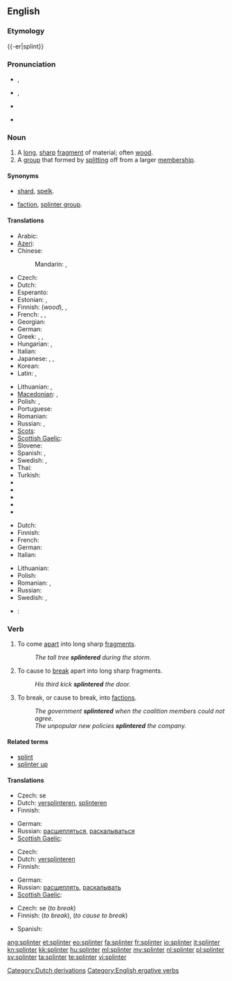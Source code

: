{{was wotd|2009|February|1}}
==English==
{{wikipedia|dab=splinter}}

===Etymology===
{{-er|splint}}

===Pronunciation===
* {{a|UK}} {{IPA|/ˈsplɪn.tə/}}, {{SAMPA|/"splIn.t@/}}
* {{a|US}} {{IPA|/ˈsplɪn.tɚ/}}, {{SAMPA|"splIn.t@`/}}
*: {{audio|en-us-splinter.ogg|Audio (US)}}
* {{a|Southern US}} {{IPA|/ˈsplɪn.ɚ/}}
* {{rhymes|ɪntə(r)}}

===Noun===
{{en-noun}}

# A [[long]], [[sharp]] [[fragment]] of material; often [[wood]].
# A [[group]] that formed by [[split]]ting off from a larger [[membership]].

====Synonyms====
* {{sense|long sharp fragment}} [[shard]], [[spelk]].
* {{sense|group formed by splitting}} [[faction]], [[splinter group]].

====Translations====
{{trans-top|long, sharp fragment of material; often wood}}
* Arabic: {{t|ar|شظية|f|tr=shaZíyya|sc=Arab}}
* [[Azeri]]: {{t|az|tilişkə}}
* Chinese:
*: Mandarin: {{t|cmn|碎片|tr=suìpiàn|sc=Hani}},  {{t-|cmn|刺|tr=cì|sc=Hani}}
* Czech: {{t-|cs|tříska|f}}
* Dutch: {{t+|nl|splinter}}
* Esperanto: {{t-|eo|splito|xs=Esperanto}}
* Estonian: {{t-|et|pind}}, {{t-|et|kild}}
* Finnish: {{t-|fi|säle}} (''wood''), {{t+|fi|sirpale}}, {{t-|fi|pirstale}}
* French: {{t+|fr|éclat|m}},  {{t+|fr|esquille|f}}, {{t+|fr|écharde|f}}
* Georgian: {{t-|ka|კვარი|tr=kvari|sc=Geor|xs=Georgian}}
* German: {{t+|de|Splitter|m}}
* Greek: {{t+|el|θραύσμα|n|tr=thráfsma|sc=Grek}}, {{italbrac|wood}} {{t+|el|ακίδα|f|tr=akída|sc=Grek}}, {{italbrac|usually metal}} {{t+|el|βλήμα|n|tr=vlíma|sc=Grek}}
* Hungarian: {{t|hu|forgács}}, {{t+|hu|szálka}}
* Italian: {{t-|it|scheggia|f}}
* Japanese: {{t-|ja|破片|tr=はへん, hahen|sc=Jpan}},  {{t+|ja|刺|sc=Jpan}},  {{t|ja|とげ|tr=doke|sc=Jpan}}
* Korean: {{t|ko|나무 조각|tr=namu jogak|sc=Hang}}
* Latin: {{t-|la|assula|f}}, {{t|la|schidia|f}}
{{trans-mid}}
* Lithuanian: {{t|lt|drožlė|f|xs=Lithuanian}},  {{t|lt|rakštis|f|xs=Lithuanian}}
* [[Macedonian]]: {{t-|mk|спица|f|tr=spíca|sc=Cyrl}},  {{t|mk|деланка|f|tr=délanka|sc=Cyrl}}
* Polish: {{t|pl|odłamek|m}}, {{t|pl|drzazga|f}}
* Portuguese: {{t|pt|farpa|f}}
* Romanian: {{t-|ro|aşchie}}
* Russian: {{t|ru|щепка|f|tr=ščépka|sc=Cyrl}}, {{t+|ru|заноза|f|tr=zanóza|sc=Cyrl}}
* [[Scots]]: {{tø|sco|spail|xs=Scots}}
* [[Scottish Gaelic]]: {{t-|gd|spealg|f|xs=Scottish Gaelic}}
* Slovene: {{t|sl|trska|f}}
* Spanish: {{italbrac|wood}} {{t-|es|astilla|f}}, {{italbrac|bone or metal}} {{t+|es|esquirla|f}}
* Swedish: {{t|sv|flisa|c}}, {{t|sv|sticka|c}}
* Thai: {{t|th|เสี้ยน|tr=sîan}}
* Turkish: {{t|tr|kıymık}}
* {{trreq|ang}}
* {{trreq|fa}}
* {{trreq|he}}
* {{trreq|hi}}
* {{trreq|hy}}
{{trans-bottom}}

{{trans-top|a group that formed by splitting off from a larger membership}}
* Dutch: {{t|nl|splintergroep}}
* Finnish: {{t|fi|sirpaleryhmä}}
* French: {{t+|fr|faction|f}}
* German: {{t|de|Splittergruppe|f}}
* Italian: {{t+|it|fazione}}
{{trans-mid}}
* Lithuanian: {{t|lt|trupinys|m|xs=Lithuanian}}
* Polish: {{t|pl|odłam|m}}
* Romanian: {{t|ro|factiune|f}}, {{t-|ro|schisma|f}}
* Russian: {{t|ru|отщепенцы}}
* Swedish: {{t|sv|avknoppning|c}}, {{t|sv|utbrytning|c}}
{{trans-bottom}}

{{checktrans-top}}
* {{ttbc|fr}}: {{t|fr|écharde|m}}
{{trans-bottom}}

===Verb===
{{en-verb}}

# {{intransitive}} To come [[apart]] into long sharp [[fragment]]s.
#: ''The tall tree '''splintered''' during the storm.''
# {{transitive}} To cause to [[break]] apart into long sharp fragments.
#: ''His third kick '''splintered''' the door.''
# {{figuratively|of a group}} To break, or cause to break, into [[faction]]s.
#: ''The government '''splintered''' when the coalition members could not agree.''
#: ''The unpopular new policies '''splintered''' the company.''

====Related terms====
* [[splint]]
* [[splinter up]]

====Translations====
{{trans-top|to come apart into splinters}}
* Czech: {{t-|cs|štěpit}} se
* Dutch: [[versplinteren]], [[splinteren]]
* Finnish: {{t+|fi|hajota}} {{t-|fi|säle|alt=säleiksi}}
{{trans-mid}}
* German: {{t-|de|zersplittern}}
* Russian: [[расщепляться]], [[раскалываться]]
* [[Scottish Gaelic]]: {{t-|gd|spealg|xs=Scottish Gaelic}}
{{trans-bottom}}

{{trans-top|to cause to break apart into splinters}}
* Czech: {{t-|cs|štípat}}
* Dutch: [[versplinteren]]
* Finnish: {{t+|fi|hajottaa}}
{{trans-mid}}
* German: {{t-|de|zersplittern}}
* Russian: [[расщеплять]], [[раскалывать]]
* [[Scottish Gaelic]]: {{t-|gd|spealg|xs=Scottish Gaelic}}
{{trans-bottom}}

{{trans-top|to break or cause to break into factions}}
* Czech: {{t-|cs|odštěpit}} se (''to break'')
* Finnish: {{t+|fi|hajota}} (''to break''), {{t+|fi|hajottaa}} (''to cause to break'')
{{trans-mid}}
* Spanish: {{t-|es|astillar}}
{{trans-bottom}}

[[Category:Dutch derivations]]
[[Category:English ergative verbs]]

[[ang:splinter]]
[[et:splinter]]
[[eo:splinter]]
[[fa:splinter]]
[[fr:splinter]]
[[io:splinter]]
[[it:splinter]]
[[kn:splinter]]
[[kk:splinter]]
[[hu:splinter]]
[[ml:splinter]]
[[my:splinter]]
[[nl:splinter]]
[[pl:splinter]]
[[sv:splinter]]
[[ta:splinter]]
[[te:splinter]]
[[vi:splinter]]
